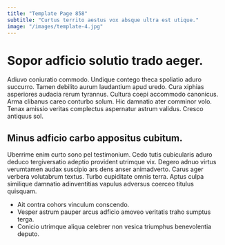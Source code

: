 ```yaml
---
title: "Template Page 858"
subtitle: "Curtus territo aestus vox absque ultra est utique."
image: "/images/template-4.jpg"
---
```


# Sopor adficio solutio trado aeger.

Adiuvo coniuratio commodo. Undique contego theca spoliatio aduro succurro. Tamen debilito aurum laudantium apud uredo.
Cura xiphias asperiores audacia rerum tyrannus. Cultura coepi accommodo canonicus. Arma clibanus careo conturbo solum.
Hic damnatio ater comminor volo. Tenax amissio veritas complectus aspernatur astrum validus. Cresco antiquus sol.

## Minus adficio carbo appositus cubitum.

Uberrime enim curto sono pel testimonium. Cedo tutis cubicularis aduro deduco tergiversatio adeptio provident utrimque vix. Degero adnuo virtus verumtamen audax suscipio ars dens anser animadverto.
Carus ager verbera volutabrum textus. Turbo cupiditate omnis terra. Aptus culpa similique damnatio adinventitias vapulus adversus coerceo titulus quisquam.

* Ait contra cohors vinculum conscendo.
* Vesper astrum pauper arcus adficio amoveo veritatis traho sumptus terga.
* Conicio utrimque aliqua celebrer non vesica triumphus benevolentia deputo.
